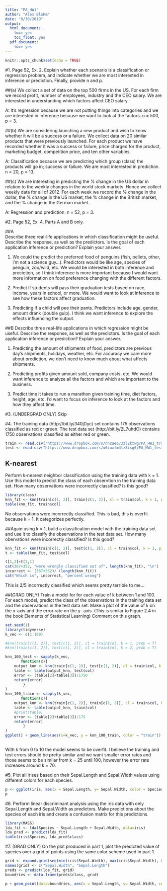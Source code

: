 ```yaml
---
title: "PA_HW1"
author: "Alex Blohm"
date: "8/30/2019"
output:
  html_document:
    toc: yes
    toc_float: yes
  pdf_document:
    toc: yes
---
```


```r
knitr::opts_chunk$set(echo = TRUE)
```


#1. 
Page 52, Ex. 2. Explain whether each scenario is a classification or regression problem, and indicate whether we are most interested in inference or prediction. Finally, provide n and p.

##(a) 
We collect a set of data on the top 500 firms in the US. For each firm we record profit, number of employees, industry and the CEO salary. We are interested in understanding which factors affect CEO salary.

A: It's regression because we are not putting things into categories and we are interested in inference because we want to look at the factors.  n = 500, p = 3. 

##(b) 
We are considering launching a new product and wish to know whether it will be a success or a failure. We collect data on 20 similar products that were previously launched. For each product we have recorded whether it was a success or failure, price charged for the product, marketing budget, competition price, and ten other variables.

A: Classification because we are predicting which group (class) the products will go in; success or failure.  We are most interested in prediction.  n = 20, p = 13.

##(c) 
We are interesting in predicting the % change in the US dollar in relation to the weekly changes in the world stock markets. Hence we collect weekly data for all of 2012. For each week we record the % change in the dollar, the % change in the US market, the % change in the British market, and the % change in the German market.

A: Regression and prediction. n = 52, p = 3.

#2. Page 52, Ex. 4. 
Parts A and B only.

##A  
Describe three real-life applications in which classification might be useful. Describe the response, as well as the predictors. Is the goal of each application inference or prediction? Explain your answer.

1.  We could the predict the preferred food of penguins (fish, pellets, other, I'm not a science guy...). Predictors would be like age, species of penguin, zoo/wild, etc.  We would be interested in both inference and preciction, so I think inference is more important because I would want more information on food preference changing with the different factors.

2. Predict if students will pass their graduation tests based on race, income, years in school, or more.  We would want to look at inference to see how these factors affect graduation.

3. Predicting if a child will pee their pants.  Predictors include age, gender, amount drank (double gulp).  I think we want inference to explore the effects influencing the output.


##B
Describe three real-life applications in which regression might be useful. Describe the response, as well as the predictors. Is the goal of each application inference or prediction? Explain your answer.

1. Predicting the amount of shipments of food, predictors are previous day's shipments, holidays, weather, etc.  For accuracy we care more about prediction, we don't need to know much about what affects shipments.

2. Predicting profits given amount sold, company costs, etc.  We would want inference to analyze all the factors and which are important to the business.

3. Predict time it takes to run a marathon given training time, diet factors, height, age, etc.  I'd want to focus on inference to look at the factors and how they affect time.


#3. (UNDERGRAD ONLY) 
Skip

#4. 
The training data (http://bit.ly/340jDyc) set contains 175 observations classified as red or green. The test data set (http://bit.ly/2L7uhdO) contains 1750 observations classified as either red or green.

```r
train <- read.csv("https://www.dropbox.com/s/nnzaeo73zl2ktwg/PA_HW1_train.csv?dl=1")
test <- read.csv("https://www.dropbox.com/s/u6iuxfm4lz8isg6/PA_HW1_test.csv?dl=1")
```


## K-nearest
Perform k-nearest neighbor classification using the training data with k = 1. Use this model to predict the class of each observtion in the training data set. How many observations were incorrectly classified? Is this good?

```r
library(class)
knn_fit <- knn(train[c(1, 2)], train[c(1, 2)], cl = train$col, k = 1, prob = T)
table(knn_fit, train$col)

```

No observations were incorrectly classified.  This is bad, this is overfit because k = 1.  It categorizes perfectly.

##Again using k = 1, 
build a classification model with the training data set and use it to classify the observations in the test data set. How many obervations were incorrectly classified? Is this good?

```r

knn_fit <- knn(train[c(1, 2)], test[c(1, 2)], cl = train$col, k = 1, prob = T)
t <- table(knn_fit, test$col)

t[1,2]+t[2,1]
cat(367+352, "were wrongly classified out of", length(knn_fit), "\n")
incorrect <- (367+352)/ (length(knn_fit))
cat("Which is", incorrect, "percent wrong")

```

This is 2/5 incorrectly classified which seems pretty terrible to me...

##(GRAD ONLY) 
Train a model for for each value of k between 1 and 100. For each model, predict the class of the observations in the training data set and the observations in the test data set. Make a plot of the value of k on the x-axis and the error rate on the y- axis. (This is similar to Figure 2.4 in the book Elements of Statistical Learning) Comment on this graph.
```r
set.seed(1)
library(tidyverse)
k_vec <- c(1:100)

#knn(train[c(1, 2)], test[c(1, 2)], cl = train$col, k = 1, prob = T)
#knn(train[c(1, 2)], test[c(1, 2)], cl = train$col, k = 2, prob = T)

knn_100_test <- sapply(k_vec, 
       function(x){
    output_knn <- knn(train[c(1, 2)], test[c(1, 2)], cl = train$col, k = x, prob = T)
    table <- table(output_knn, test$col)
    error <- (table[2]+table[3])/1750
    return(error)
        }
)
knn_100_train <- sapply(k_vec, 
       function(x){
    output_knn <- knn(train[c(1, 2)], train[c(1, 2)], cl = train$col, k = x, prob = T)
    table <- table(output_knn, train$col)
    #print(table)
    error <- (table[2]+table[3])/175
    return(error)
        }
)
ggplot() + geom_line(aes(x=k_vec, y = knn_100_train, color = "train")) + geom_line(aes(x=k_vec, y= knn_100_test, color = "test"))
                     
```

With k from 0 to 10 the model seems to be overfit.  I believe the training and test errors should be pretty similar and we want smaller error rates and those seems to be similar from k = 25 until 100, however the error rate increases around k = 70. 


#5. 
Plot all irises based on their Sepal.Length and Sepal.Width values using different colors for each species.

```r
p <- ggplot(iris, aes(x = Sepal.Length, y= Sepal.Width, color = Species)) + geom_point()
p
```


#6. 
Perform linear discriminant analysis using the iris data with only Sepal.Length and Sepal.Width as predictors. Make predictions about the species of each iris and create a confusion matrix for this predictions.

```r
library(MASS)
lda_fit <- lda(Species ~ Sepal.Length + Sepal.Width, data=iris)
lda_pred <- predict(lda_fit)
table(iris$Species, lda_pred$class)

```


#7. (GRAD ONLY) 
On the plot produced in part 1, plot the predicted value of species over a grid of points using the same color scheme used in part 1.
```r
grid <- expand.grid(seq(min(iris$Sepal.Width), max(iris$Sepal.Width), by = .01), seq(min(iris$Sepal.Length), max(iris$Sepal.Length), by = .01))
names(grid) <- c("Sepal.Width", "Sepal.Length")
preds <- predict(lda_fit, grid) 
boundries <- data.frame(preds$class, grid)

p + geom_point(data=boundries, aes(x = Sepal.Length, y= Sepal.Width, color = preds.class), alpha=.01)

```



